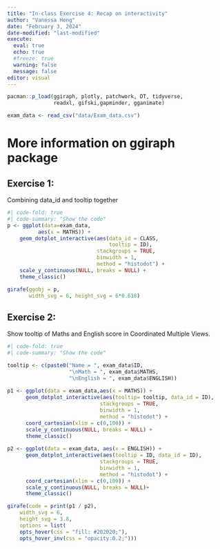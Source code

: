 ```yaml
---
title: "In-class Exercise 4: Recap on interactivity"
author: "Vanessa Heng"
date: "February 3, 2024"
date-modified: "last-modified"
execute:
  eval: true
  echo: true
  #freeze: true
  warning: false
  message: false
editor: visual
---
```


```r
pacman::p_load(ggiraph, plotly, patchwork, DT, tidyverse, 
               readxl, gifski,gapminder, gganimate)

exam_data <- read_csv("data/Exam_data.csv")
```

# More information on ggiraph package

## Exercise 1:

Combining data_id and tooltip together

```r
#| code-fold: true
#| code-summary: "Show the code"
p <- ggplot(data=exam_data,
          aes(x = MATHS)) +
    geom_dotplot_interactive(aes(data_id = CLASS, 
                                 tooltip = ID),
                             stackgroups = TRUE,
                             binwidth = 1,
                             method = "histodot") +
    scale_y_continuous(NULL, breaks = NULL) +
    theme_classic()

girafe(ggobj = p,
       width_svg = 6, height_svg = 6*0.618)

```

## Exercise 2:

Show tooltip of Maths and English score in Coordinated Multiple Views.

```r
#| code-fold: true
#| code-summary: "Show the code"

tooltip <- c(paste0("Name = ", exam_data$ID, 
                    "\nMath = ", exam_data$MATHS,
                    "\nEnglish = ", exam_data$ENGLISH))
             
p1 <- ggplot(data = exam_data,aes(x = MATHS)) +
      geom_dotplot_interactive(aes(tooltip= tooltip, data_id = ID),
                              stackgroups = TRUE,
                              binwidth = 1,
                              method = "histodot") +
      coord_cartesian(xlim = c(0,100)) +
      scale_y_continuous(NULL, breaks = NULL) +
      theme_classic()
      
p2 <- ggplot(data = exam_data, aes(x = ENGLISH)) +
      geom_dotplot_interactive(aes(tooltip = ID, data_id = ID),
                              stackgroups = TRUE,
                              binwidth = 1,
                              method = "histodot") +
      coord_cartesian(xlim = c(0,100)) +
      scale_y_continuous(NULL, breaks = NULL)+
      theme_classic()

girafe(code = print(p1 / p2),
    width_svg = 6,
    height_svg = 3.8,
    options = list(
    opts_hover(css = "fill: #202020;"),
    opts_hover_inv(css = "opacity:0.2;")))
```
